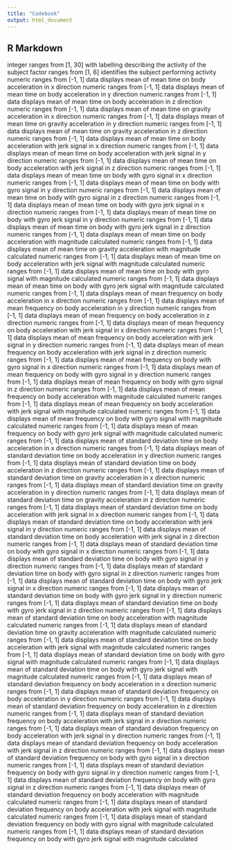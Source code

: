 ```yaml
---
title: "Codebook"
output: html_document
---
```

## R Markdown

integer ranges from [1, 30] with labelling describing the activity of the subject
factor ranges from [1, 6] identifies the subject performing activity
numeric ranges from [-1, 1] data displays mean of mean time on body acceleration  in x direction
numeric ranges from [-1, 1] data displays mean of mean time on body acceleration  in y direction
numeric ranges from [-1, 1] data displays mean of mean time on body acceleration  in z direction
numeric ranges from [-1, 1] data displays mean of mean time on gravity acceleration  in x direction
numeric ranges from [-1, 1] data displays mean of mean time on gravity acceleration  in y direction
numeric ranges from [-1, 1] data displays mean of mean time on gravity acceleration  in z direction
numeric ranges from [-1, 1] data displays mean of mean time on body acceleration with jerk signal in x direction
numeric ranges from [-1, 1] data displays mean of mean time on body acceleration with jerk signal in y direction
numeric ranges from [-1, 1] data displays mean of mean time on body acceleration with jerk signal in z direction
numeric ranges from [-1, 1] data displays mean of mean time on body with gyro signal in x direction
numeric ranges from [-1, 1] data displays mean of mean time on body with gyro signal in y direction
numeric ranges from [-1, 1] data displays mean of mean time on body with gyro signal in z direction
numeric ranges from [-1, 1] data displays mean of mean time on body with gyro jerk signal in x direction
numeric ranges from [-1, 1] data displays mean of mean time on body with gyro jerk signal in y direction
numeric ranges from [-1, 1] data displays mean of mean time on body with gyro jerk signal in z direction
numeric ranges from [-1, 1] data displays mean of mean time on body acceleration with magnitude calculated 
numeric ranges from [-1, 1] data displays mean of mean time on gravity acceleration with magnitude calculated 
numeric ranges from [-1, 1] data displays mean of mean time on body acceleration with jerk signal with magnitude calculated 
numeric ranges from [-1, 1] data displays mean of mean time on body with gyro signal with magnitude calculated 
numeric ranges from [-1, 1] data displays mean of mean time on body with gyro jerk signal with magnitude calculated 
numeric ranges from [-1, 1] data displays mean of mean frequency on body acceleration  in x direction
numeric ranges from [-1, 1] data displays mean of mean frequency on body acceleration  in y direction
numeric ranges from [-1, 1] data displays mean of mean frequency on body acceleration  in z direction
numeric ranges from [-1, 1] data displays mean of mean frequency on body acceleration with jerk signal in x direction
numeric ranges from [-1, 1] data displays mean of mean frequency on body acceleration with jerk signal in y direction
numeric ranges from [-1, 1] data displays mean of mean frequency on body acceleration with jerk signal in z direction
numeric ranges from [-1, 1] data displays mean of mean frequency on body with gyro signal in x direction
numeric ranges from [-1, 1] data displays mean of mean frequency on body with gyro signal in y direction
numeric ranges from [-1, 1] data displays mean of mean frequency on body with gyro signal in z direction
numeric ranges from [-1, 1] data displays mean of mean frequency on body acceleration with magnitude calculated 
numeric ranges from [-1, 1] data displays mean of mean frequency on body acceleration with jerk signal with magnitude calculated 
numeric ranges from [-1, 1] data displays mean of mean frequency on body with gyro signal with magnitude calculated 
numeric ranges from [-1, 1] data displays mean of mean frequency on body with gyro jerk signal with magnitude calculated 
numeric ranges from [-1, 1] data displays mean of standard deviation time on body acceleration  in x direction
numeric ranges from [-1, 1] data displays mean of standard deviation time on body acceleration  in y direction
numeric ranges from [-1, 1] data displays mean of standard deviation time on body acceleration  in z direction
numeric ranges from [-1, 1] data displays mean of standard deviation time on gravity acceleration  in x direction
numeric ranges from [-1, 1] data displays mean of standard deviation time on gravity acceleration  in y direction
numeric ranges from [-1, 1] data displays mean of standard deviation time on gravity acceleration  in z direction
numeric ranges from [-1, 1] data displays mean of standard deviation time on body acceleration with jerk signal in x direction
numeric ranges from [-1, 1] data displays mean of standard deviation time on body acceleration with jerk signal in y direction
numeric ranges from [-1, 1] data displays mean of standard deviation time on body acceleration with jerk signal in z direction
numeric ranges from [-1, 1] data displays mean of standard deviation time on body with gyro signal in x direction
numeric ranges from [-1, 1] data displays mean of standard deviation time on body with gyro signal in y direction
numeric ranges from [-1, 1] data displays mean of standard deviation time on body with gyro signal in z direction
numeric ranges from [-1, 1] data displays mean of standard deviation time on body with gyro jerk signal in x direction
numeric ranges from [-1, 1] data displays mean of standard deviation time on body with gyro jerk signal in y direction
numeric ranges from [-1, 1] data displays mean of standard deviation time on body with gyro jerk signal in z direction
numeric ranges from [-1, 1] data displays mean of standard deviation time on body acceleration with magnitude calculated 
numeric ranges from [-1, 1] data displays mean of standard deviation time on gravity acceleration with magnitude calculated 
numeric ranges from [-1, 1] data displays mean of standard deviation time on body acceleration with jerk signal with magnitude calculated 
numeric ranges from [-1, 1] data displays mean of standard deviation time on body with gyro signal with magnitude calculated 
numeric ranges from [-1, 1] data displays mean of standard deviation time on body with gyro jerk signal with magnitude calculated 
numeric ranges from [-1, 1] data displays mean of standard deviation frequency on body acceleration  in x direction
numeric ranges from [-1, 1] data displays mean of standard deviation frequency on body acceleration  in y direction
numeric ranges from [-1, 1] data displays mean of standard deviation frequency on body acceleration  in z direction
numeric ranges from [-1, 1] data displays mean of standard deviation frequency on body acceleration with jerk signal in x direction
numeric ranges from [-1, 1] data displays mean of standard deviation frequency on body acceleration with jerk signal in y direction
numeric ranges from [-1, 1] data displays mean of standard deviation frequency on body acceleration with jerk signal in z direction
numeric ranges from [-1, 1] data displays mean of standard deviation frequency on body with gyro signal in x direction
numeric ranges from [-1, 1] data displays mean of standard deviation frequency on body with gyro signal in y direction
numeric ranges from [-1, 1] data displays mean of standard deviation frequency on body with gyro signal in z direction
numeric ranges from [-1, 1] data displays mean of standard deviation frequency on body acceleration with magnitude calculated 
numeric ranges from [-1, 1] data displays mean of standard deviation frequency on body acceleration with jerk signal with magnitude calculated 
numeric ranges from [-1, 1] data displays mean of standard deviation frequency on body with gyro signal with magnitude calculated 
numeric ranges from [-1, 1] data displays mean of standard deviation frequency on body with gyro jerk signal with magnitude calculated 

